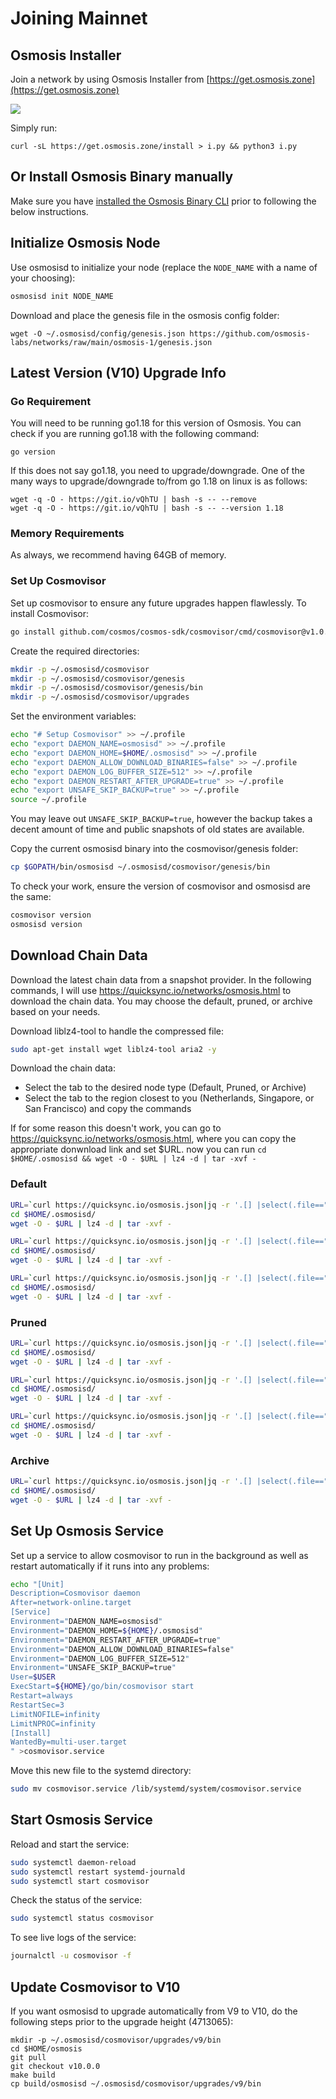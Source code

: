 

# Joining Mainnet

## Osmosis Installer

Join a network by using Osmosis Installer from [https://get.osmosis.zone](https://get.osmosis.zone) 


![](../assets/installer_11.png)

Simply run:

```
curl -sL https://get.osmosis.zone/install > i.py && python3 i.py
```



## Or Install Osmosis Binary manually

Make sure you have [installed the Osmosis Binary CLI](../osmosis-core/osmosisd#minimum-requirements) prior to following the below instructions.


## Initialize Osmosis Node

Use osmosisd to initialize your node (replace the ```NODE_NAME``` with a name of your choosing):

```bash
osmosisd init NODE_NAME
```

Download and place the genesis file in the osmosis config folder:

```
wget -O ~/.osmosisd/config/genesis.json https://github.com/osmosis-labs/networks/raw/main/osmosis-1/genesis.json
```

## Latest Version (V10) Upgrade Info

### Go Requirement

You will need to be running go1.18 for this version of Osmosis. You can check if you are running go1.18 with the following command:

```{.sh}
go version
```

If this does not say go1.18, you need to upgrade/downgrade. One of the many ways to upgrade/downgrade to/from go 1.18 on linux is as follows:

```{.sh}
wget -q -O - https://git.io/vQhTU | bash -s -- --remove
wget -q -O - https://git.io/vQhTU | bash -s -- --version 1.18
```
### Memory Requirements

As always, we recommend having 64GB of memory. 

### Set Up Cosmovisor

Set up cosmovisor to ensure any future upgrades happen flawlessly. To install Cosmovisor:

```bash
go install github.com/cosmos/cosmos-sdk/cosmovisor/cmd/cosmovisor@v1.0.0
```

Create the required directories:

```bash
mkdir -p ~/.osmosisd/cosmovisor
mkdir -p ~/.osmosisd/cosmovisor/genesis
mkdir -p ~/.osmosisd/cosmovisor/genesis/bin
mkdir -p ~/.osmosisd/cosmovisor/upgrades
```

Set the environment variables:

```bash
echo "# Setup Cosmovisor" >> ~/.profile
echo "export DAEMON_NAME=osmosisd" >> ~/.profile
echo "export DAEMON_HOME=$HOME/.osmosisd" >> ~/.profile
echo "export DAEMON_ALLOW_DOWNLOAD_BINARIES=false" >> ~/.profile
echo "export DAEMON_LOG_BUFFER_SIZE=512" >> ~/.profile
echo "export DAEMON_RESTART_AFTER_UPGRADE=true" >> ~/.profile
echo "export UNSAFE_SKIP_BACKUP=true" >> ~/.profile
source ~/.profile
```
You may leave out `UNSAFE_SKIP_BACKUP=true`, however the backup takes a decent amount of time and public snapshots of old states are available.

Copy the current osmosisd binary into the cosmovisor/genesis folder:

```bash
cp $GOPATH/bin/osmosisd ~/.osmosisd/cosmovisor/genesis/bin
```

To check your work, ensure the version of cosmovisor and osmosisd are the same:

```bash
cosmovisor version
osmosisd version
```

## Download Chain Data

Download the latest chain data from a snapshot provider. In the following commands, I will use <a href="https://quicksync.io/networks/osmosis.html" target="_blank">https://quicksync.io/networks/osmosis.html</a> to download the chain data. You may choose the default, pruned, or archive based on your needs.

Download liblz4-tool to handle the compressed file:

```bash
sudo apt-get install wget liblz4-tool aria2 -y
```

Download the chain data:

- Select the tab to the desired node type (Default, Pruned, or Archive)
- Select the tab to the region closest to you (Netherlands, Singapore, or San Francisco) and copy the commands

If for some reason this doesn't work, you can go to <a href="https://quicksync.io/networks/osmosis.html" target="_blank">https://quicksync.io/networks/osmosis.html</a>, where you can copy the appropriate donwnload link and set $URL. now you can run `cd $HOME/.osmosisd && wget -O - $URL | lz4 -d | tar -xvf -`


<!-- #region -->

### Default
<Tabs>
  <TabItem value="netherlands" label="Netherlands" default>

``` bash
URL=`curl https://quicksync.io/osmosis.json|jq -r '.[] |select(.file=="osmosis-1-default")|select (.mirror=="Netherlands")|.url'`
cd $HOME/.osmosisd/
wget -O - $URL | lz4 -d | tar -xvf -
```

  </TabItem>
  <TabItem value="singapore" label="Singapore">

``` bash
URL=`curl https://quicksync.io/osmosis.json|jq -r '.[] |select(.file=="osmosis-1-default")|select (.mirror=="Singapore")|.url'`
cd $HOME/.osmosisd/
wget -O - $URL | lz4 -d | tar -xvf -
```

  </TabItem>
  <TabItem value="sanfrancisco" label="San Francisco">

``` bash
URL=`curl https://quicksync.io/osmosis.json|jq -r '.[] |select(.file=="osmosis-1-default")|select (.mirror=="SanFrancisco")|.url'`
cd $HOME/.osmosisd/
wget -O - $URL | lz4 -d | tar -xvf -
```

  </TabItem>
</Tabs>

### Pruned
<Tabs>
  <TabItem value="netherlands" label="Netherlands" default>

``` bash
URL=`curl https://quicksync.io/osmosis.json|jq -r '.[] |select(.file=="osmosis-1-pruned")|select (.mirror=="Netherlands")|.url'`
cd $HOME/.osmosisd/
wget -O - $URL | lz4 -d | tar -xvf -
```

  </TabItem>
  <TabItem value="singapore" label="Singapore">

``` bash
URL=`curl https://quicksync.io/osmosis.json|jq -r '.[] |select(.file=="osmosis-1-pruned")|select (.mirror=="Singapore")|.url'`
cd $HOME/.osmosisd/
wget -O - $URL | lz4 -d | tar -xvf -
```

  </TabItem>
  <TabItem value="sanfrancisco" label="San Francisco">

``` bash
URL=`curl https://quicksync.io/osmosis.json|jq -r '.[] |select(.file=="osmosis-1-pruned")|select (.mirror=="SanFrancisco")|.url'`
cd $HOME/.osmosisd/
wget -O - $URL | lz4 -d | tar -xvf -
```

  </TabItem>
</Tabs>



### Archive
<Tabs>
  <TabItem value="netherlands" label="Netherlands" default>

``` bash
URL=`curl https://quicksync.io/osmosis.json|jq -r '.[] |select(.file=="osmosis-1-archive")|select (.mirror=="Netherlands")|.url'`
cd $HOME/.osmosisd/
wget -O - $URL | lz4 -d | tar -xvf -
```

  </TabItem>

</Tabs>


<!-- #endregion -->

## Set Up Osmosis Service

Set up a service to allow cosmovisor to run in the background as well as restart automatically if it runs into any problems:

```bash
echo "[Unit]
Description=Cosmovisor daemon
After=network-online.target
[Service]
Environment="DAEMON_NAME=osmosisd"
Environment="DAEMON_HOME=${HOME}/.osmosisd"
Environment="DAEMON_RESTART_AFTER_UPGRADE=true"
Environment="DAEMON_ALLOW_DOWNLOAD_BINARIES=false"
Environment="DAEMON_LOG_BUFFER_SIZE=512"
Environment="UNSAFE_SKIP_BACKUP=true"
User=$USER
ExecStart=${HOME}/go/bin/cosmovisor start
Restart=always
RestartSec=3
LimitNOFILE=infinity
LimitNPROC=infinity
[Install]
WantedBy=multi-user.target
" >cosmovisor.service
```

Move this new file to the systemd directory:

```bash
sudo mv cosmovisor.service /lib/systemd/system/cosmovisor.service
```

## Start Osmosis Service

Reload and start the service:

```bash
sudo systemctl daemon-reload
sudo systemctl restart systemd-journald
sudo systemctl start cosmovisor
```

Check the status of the service:

```bash
sudo systemctl status cosmovisor
```

To see live logs of the service:

```bash
journalctl -u cosmovisor -f
```

## Update Cosmovisor to V10

If you want osmosisd to upgrade automatically from V9 to V10, do the following steps prior to the upgrade height (4713065):

```{.sh}
mkdir -p ~/.osmosisd/cosmovisor/upgrades/v9/bin
cd $HOME/osmosis
git pull
git checkout v10.0.0
make build
cp build/osmosisd ~/.osmosisd/cosmovisor/upgrades/v9/bin
```
